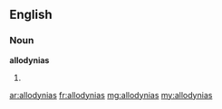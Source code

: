 ==English==

===Noun===
'''allodynias'''

# {{plural of|allodynia}}

[[ar:allodynias]]
[[fr:allodynias]]
[[mg:allodynias]]
[[my:allodynias]]